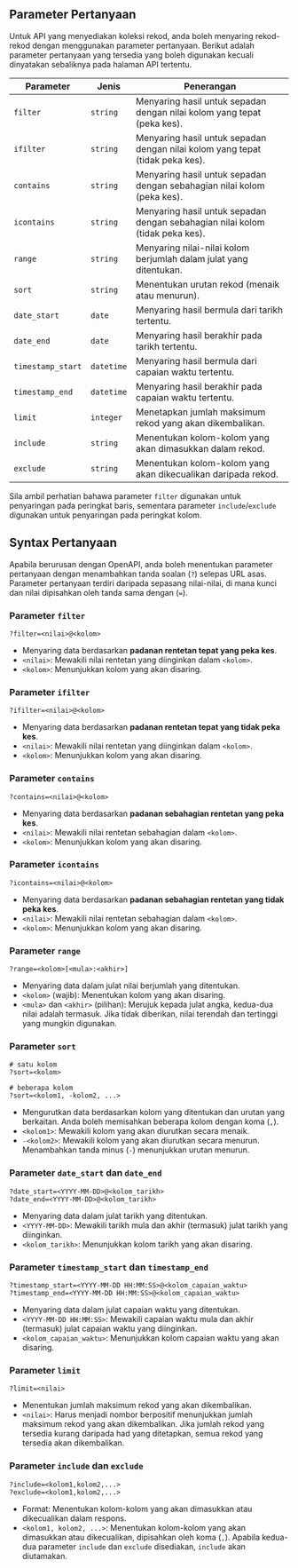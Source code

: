 ## Parameter Pertanyaan

Untuk API yang menyediakan koleksi rekod, anda boleh menyaring rekod-rekod dengan menggunakan parameter pertanyaan.
Berikut adalah parameter pertanyaan yang tersedia yang boleh digunakan kecuali dinyatakan sebaliknya pada halaman API tertentu.

| Parameter         | Jenis      | Penerangan                                                                    |
| ----------------- | ---------- | ----------------------------------------------------------------------------- |
| `filter`          | `string`   | Menyaring hasil untuk sepadan dengan nilai kolom yang tepat (peka kes).       |
| `ifilter`         | `string`   | Menyaring hasil untuk sepadan dengan nilai kolom yang tepat (tidak peka kes). |
| `contains`        | `string`   | Menyaring hasil untuk sepadan dengan sebahagian nilai kolom (peka kes).       |
| `icontains`       | `string`   | Menyaring hasil untuk sepadan dengan sebahagian nilai kolom (tidak peka kes). |
| `range`           | `string`   | Menyaring nilai-nilai kolom berjumlah dalam julat yang ditentukan.            |
| `sort`            | `string`   | Menentukan urutan rekod (menaik atau menurun).                                |
| `date_start`      | `date`     | Menyaring hasil bermula dari tarikh tertentu.                                 |
| `date_end`        | `date`     | Menyaring hasil berakhir pada tarikh tertentu.                                |
| `timestamp_start` | `datetime` | Menyaring hasil bermula dari capaian waktu tertentu.                          |
| `timestamp_end`   | `datetime` | Menyaring hasil berakhir pada capaian waktu tertentu.                         |
| `limit`           | `integer`  | Menetapkan jumlah maksimum rekod yang akan dikembalikan.                      |
| `include`         | `string`   | Menentukan kolom-kolom yang akan dimasukkan dalam rekod.                      |
| `exclude`         | `string`   | Menentukan kolom-kolom yang akan dikecualikan daripada rekod.                 |

Sila ambil perhatian bahawa parameter `filter` digunakan untuk penyaringan pada peringkat baris, sementara parameter `include`/`exclude` digunakan untuk penyaringan pada peringkat kolom.

## Syntax Pertanyaan

Apabila berurusan dengan OpenAPI, anda boleh menentukan parameter pertanyaan dengan menambahkan tanda soalan (`?`) selepas URL asas.
Parameter pertanyaan terdiri daripada sepasang nilai-nilai, di mana kunci dan nilai dipisahkan oleh tanda sama dengan (`=`).

### Parameter `filter`

```http
?filter=<nilai>@<kolom>
```

- Menyaring data berdasarkan **padanan rentetan tepat yang peka kes**.
- `<nilai>`: Mewakili nilai rentetan yang diinginkan dalam `<kolom>`.
- `<kolom>`: Menunjukkan kolom yang akan disaring.

### Parameter `ifilter`

```http
?ifilter=<nilai>@<kolom>
```

- Menyaring data berdasarkan **padanan rentetan tepat yang tidak peka kes**.
- `<nilai>`: Mewakili nilai rentetan yang diinginkan dalam `<kolom>`.
- `<kolom>`: Menunjukkan kolom yang akan disaring.

### Parameter `contains`

```http
?contains=<nilai>@<kolom>
```

- Menyaring data berdasarkan **padanan sebahagian rentetan yang peka kes**.
- `<nilai>`: Mewakili nilai rentetan sebahagian dalam `<kolom>`.
- `<kolom>`: Menunjukkan kolom yang akan disaring.

### Parameter `icontains`

```http
?icontains=<nilai>@<kolom>
```

- Menyaring data berdasarkan **padanan sebahagian rentetan yang tidak peka kes**.
- `<nilai>`: Mewakili nilai rentetan sebahagian dalam `<kolom>`.
- `<kolom>`: Menunjukkan kolom yang akan disaring.

### Parameter `range`

```http
?range=<kolom>[<mula>:<akhir>]
```

- Menyaring data dalam julat nilai berjumlah yang ditentukan.
- `<kolom>` (wajib): Menentukan kolom yang akan disaring.
- `<mula>` dan `<akhir>` (pilihan): Merujuk kepada julat angka, kedua-dua nilai adalah termasuk. Jika tidak diberikan, nilai terendah dan tertinggi yang mungkin digunakan.

### Parameter `sort`

```http
# satu kolom
?sort=<kolom>

# beberapa kolom
?sort=<kolom1, -kolom2, ...>
```

- Mengurutkan data berdasarkan kolom yang ditentukan dan urutan yang berkaitan. Anda boleh memisahkan beberapa kolom dengan koma (`,`).
- `<kolom1>`: Mewakili kolom yang akan diurutkan secara menaik.
- `-<kolom2>`: Mewakili kolom yang akan diurutkan secara menurun. Menambahkan tanda minus (`-`) menunjukkan urutan menurun.

### Parameter `date_start` dan `date_end`

```http
?date_start=<YYYY-MM-DD>@<kolom_tarikh>
?date_end=<YYYY-MM-DD>@<kolom_tarikh>
```

- Menyaring data dalam julat tarikh yang ditentukan.
- `<YYYY-MM-DD>`: Mewakili tarikh mula dan akhir (termasuk) julat tarikh yang diinginkan.
- `<kolom_tarikh>`: Menunjukkan kolom tarikh yang akan disaring.

### Parameter `timestamp_start` dan `timestamp_end`

```http
?timestamp_start=<YYYY-MM-DD HH:MM:SS>@<kolom_capaian_waktu>
?timestamp_end=<YYYY-MM-DD HH:MM:SS>@<kolom_capaian_waktu>
```

- Menyaring data dalam julat capaian waktu yang ditentukan.
- `<YYYY-MM-DD HH:MM:SS>`: Mewakili capaian waktu mula dan akhir (termasuk) julat capaian waktu yang diinginkan.
- `<kolom_capaian_waktu>`: Menunjukkan kolom capaian waktu yang akan disaring.

### Parameter `limit`

```http
?limit=<nilai>
```

- Menentukan jumlah maksimum rekod yang akan dikembalikan.
- `<nilai>`: Harus menjadi nombor berpositif menunjukkan jumlah maksimum rekod yang akan dikembalikan.
  Jika jumlah rekod yang tersedia kurang daripada had yang ditetapkan, semua rekod yang tersedia akan dikembalikan.

### Parameter `include` dan `exclude`

```http
?include=<kolom1,kolom2,...>
?exclude=<kolom1,kolom2,...>
```

- Format: Menentukan kolom-kolom yang akan dimasukkan atau dikecualikan dalam respons.
- `<kolom1, kolom2, ...>`: Menentukan kolom-kolom yang akan dimasukkan atau dikecualikan, dipisahkan oleh koma (`,`).
  Apabila kedua-dua parameter `include` dan `exclude` disediakan, `include` akan diutamakan.
